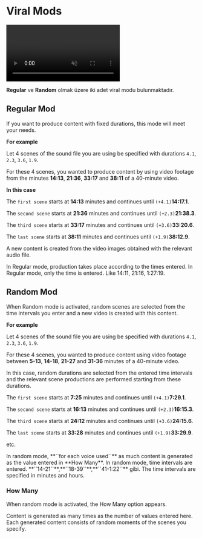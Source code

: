 
# Viral Mods


<video autoPlay muted loop controls>
  <source src="/viral.mp4" type="video/mp4" />
  Your browser does not support the video tag.
</video>


**Regular** ve **Random** olmak üzere iki adet viral modu bulunmaktadır.


## Regular Mod

If you want to produce content with fixed durations, this mode will meet your needs.


**For example**

Let 4 scenes of the sound file you are using be specified with durations `4.1`, `2.3`, `3.6`, `1.9`.

For these 4 scenes, you wanted to produce content by using video footage 
from the minutes **14:13**, **21:36**, **33:17** and **38:11** of a 40-minute video.



**In this case** 

The ``first scene`` starts at **14:13** minutes and continues until ``(+4.1)``**14:17.1**.

The ``second scene`` starts at **21:36** minutes and continues until ``(+2.3)``**21:38.3**.

The ``third scene`` starts at **33:17** minutes and continues until ``(+3.6)``**33:20.6**.

The ``last scene`` starts at **38:11** minutes and continues until ``(+1.9)``**38:12.9**.



A new content is created from the video images obtained with the relevant audio file.



<Callout type="info" emoji="ℹ️">
 In Regular mode, production takes place according to the times entered.
</Callout>

<Callout type="info" emoji="ℹ️">
  In Regular mode, only the time is entered. Like 14:11, 21:16, 1:27:19.
</Callout>


## Random Mod

When Random mode is activated, random scenes are selected from the time intervals you enter and a new video is created with this content.


**For example**

Let 4 scenes of the sound file you are using be specified with durations `4.1`, `2.3`, `3.6`, `1.9`.

For these 4 scenes, you wanted to produce content using video footage between **5-13**, **14-18**, **21-27** and **31-36** minutes of a 40-minute video.


In this case, random durations are selected from the entered time intervals and the relevant scene productions are performed starting from these durations.


The ``first scene`` starts at **7:25** minutes and continues until ``(+4.1)``**7:29.1**.

The ``second scene`` starts at **16:13** minutes and continues until ``(+2.3)``**16:15.3**.

The ``third scene`` starts at **24:12** minutes and continues until ``(+3.6)``**24:15.6**.

The ``last scene`` starts at **33:28** minutes and continues until ``(+1.9)``**33:29.9**.


etc.



<Callout type="info" emoji="ℹ️">
  In random mode, **``for each voice used``** as much content is generated as the value entered in **How Many**.
</Callout>

<Callout type="info" emoji="ℹ️">
  In random mode, time intervals are entered. **``14-21``**,**``18-39``**,**``41-1:22``** gibi.
</Callout>

<Callout type="info" emoji="ℹ️">
  The time intervals are specified in minutes and hours.
</Callout>


### How Many

When random mode is activated, the How Many option appears.

Content is generated as many times as the number of values entered here. Each generated content consists of random moments of the scenes you specify.